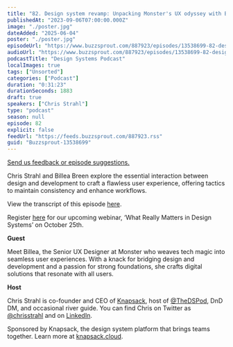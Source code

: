 ```yaml
---
title: "82. Design system revamp: Unpacking Monster's UX odyssey with Billea Breen"
publishedAt: "2023-09-06T07:00:00.000Z"
image: "./poster.jpg"
dateAdded: "2025-06-04"
poster: "./poster.jpg"
episodeUrl: "https://www.buzzsprout.com/887923/episodes/13538699-82-design-system-revamp-unpacking-monster-s-ux-odyssey-with-billea-breen.mp3"
audioUrl: "https://www.buzzsprout.com/887923/episodes/13538699-82-design-system-revamp-unpacking-monster-s-ux-odyssey-with-billea-breen.mp3"
podcastTitle: "Design Systems Podcast"
localImages: true
tags: ["Unsorted"]
categories: ["Podcast"]
duration: "0:31:23"
durationSeconds: 1883
draft: true
speakers: ["Chris Strahl"]
type: "podcast"
season: null
episode: 82
explicit: false
feedUrl: "https://feeds.buzzsprout.com/887923.rss"
guid: "Buzzsprout-13538699"
---
```

[Send us feedback or episode suggestions.](https://www.buzzsprout.com/twilio/text_messages/887923/open_sms)

Chris Strahl and Billea Breen explore the essential interaction between design and development to craft a flawless user experience, offering tactics to maintain consistency and enhance workflows.

View the transcript of this episode [here](https://docs.google.com/document/d/1T6PMpDu9gkwXFXlBf1TCTMpttKEEy2pl/edit).

Register [here](https://knapsack-cloud.zoom.us/webinar/register/WN_laqrUBmyRmSqxihk3MylOw#/registration) for our upcoming webinar, ‘What Really Matters in Design Systems’ on October 25th. 

**Guest**

Meet Billea, the Senior UX Designer at Monster who weaves tech magic into seamless user experiences. With a knack for bridging design and development and a passion for strong foundations, she crafts digital solutions that resonate with all users.

**Host**

Chris Strahl is co-founder and CEO of [Knapsack](https://www.knapsack.cloud/), host of [@TheDSPod](https://twitter.com/thedspod), DnD DM, and occasional river guide. You can find Chris on Twitter as [@chrisstrahl](https://twitter.com/chrisstrahl) and on [LinkedIn](https://www.linkedin.com/in/chrisstrahl/).

Sponsored by Knapsack, the design system platform that brings teams together. Learn more at [knapsack.cloud](https://www.knapsack.cloud/?utm_source=podcast).
